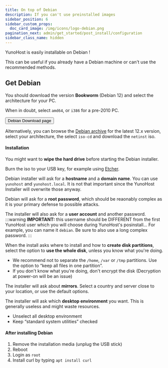 ```yaml
---
title: On top of Debian
description: If you can't use preinstalled images
sidebar_position: 6
sidebar_custom_props:
  doc_card_image: /img/icons/logo-debian.png
pagination_next: admin/get_started/post_install/configuration
sidebar_class_name: hidden
---
```



YunoHost is easily installable on Debian !

This can be useful if you already have a Debian machine or can't use the recommended methods. 

## <FAIcon icon="fa-download" /> Get Debian

You should download the version **Bookworm** (Debian 12) and select the architecture for your PC.

When in doubt, select `amd64`, or `i386` for a pre-2010 PC.

<div class="text--center">
  <Button url="https://www.debian.org/distrib/netinst" color="lightblue"><SmallInline url="/img/icons/logo-debian.png" alt="armbian logo"/> Debian Download page</Button>
</div>

Alternatively, you can browse the [Debian archive](https://cdimage.debian.org/mirror/cdimage/archive) for the latest 12.x version, select your architecture, the select `iso-cd` and download the `netinst` iso.

<!-- <YunoHostImagesList hardware="arm"/> -->

#### Installation

You might want to **wipe the hard drive** before starting the Debian installer.

Burn the iso to your USB key, for example using [Etcher](https://www.balena.io/etcher/).

Debian installer will ask for a **hostname** and a **domain name**. You can use `yunohost` and `yunohost.local`. It is not that important since the YunoHost Installer will overwrite those anyway.

Debian will ask for a **root password**, which should be reaonably complex as it is your primary defense to possible attacks.

The installer will also ask for a **user account** and another password.
:::warning
**IMPORTANT:** this username should be DIFFERENT from the first YunoHost user which you will choose during YunoHost's posinstall… For example, you can name it `debian`. Be sure to also use a long complex password.
:::

When the install asks where to install and how to **create disk partitions**, select the option to **use the whole disk**, unless you know what you're doing.

- We recommend not to separate the `/home`, `/var` or `/tmp` partitions. Use the option to “keep all files in one partition”.
- If you don't know what you're doing, don't encrypt the disk (Decryption at power-on will be an issue)

The installer will ask about **mirrors**. Select a country and server close to your location, or use the default options.

The installer will ask which **desktop environment** you want. This is generally useless and might waste resources.
- Unselect all desktop environment
- Keep “standard system utilities” checked

#### After installing Debian

1. Remove the installation media (unplug the USB stick)
2. Reboot
3. Login as `root`
4. Install curl by typing `apt install curl`

<InstallScript />
